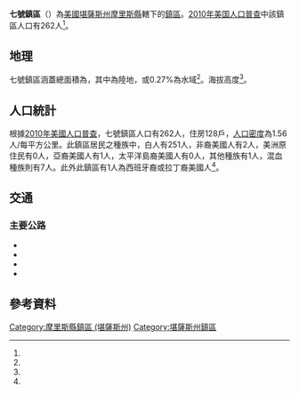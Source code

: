 {{noteTA
|G1=USState
}}
{{Infobox settlement
|official_name = 七號鎮區
|native_name = Township 7
|settlement_type = 鎮區
|pushpin_map=USA Kansas
|coordinates_display = inline,title
|coordinates_region = US-KS
|subdivision_type = [[世界政區索引|國家]]
|subdivision_name = [[美国|美国]]
|subdivision_type1 = [[美國行政區劃|州]]
|subdivision_name1 = [[堪薩斯州|堪薩斯州]]
|subdivision_type2 = [[堪薩斯州行政區劃|縣]]
|subdivision_name2 = [[摩里斯縣_(堪薩斯州)|摩里斯縣]]
|area_total_km2 = 167.64
|area_land_km2 = 167.19
|area_water_km2 = 0.46
|area_total_sq_mi =
|area_land_sq_mi =
|area_water_sq_mi =
|area_water_percent = 0.27
|population_as_of = [[2010年美国人口普查|2010]]
|population_footnotes = <ref name="Census 2010">{{cite web| url=http://factfinder2.census.gov| title=Race, Hispanic or Latino, Age, and Housing Occupancy: 2010 Census Redistricting Data, Township 7, Morris County, Kansas| publisher=U.S. Census Bureau, American FactFinder 2| accessdate=2017-03-28| archive-date=2013-09-11| archive-url=https://web.archive.org/web/20130911234518/http://factfinder2.census.gov/| dead-url=no}}</ref>
|population_total = 262
|population_density_km2 = auto
|elevation_footnotes = <ref name="gnis"/>
|elevation_m = 454
|elevation_ft = 
|latd = 38
|latm = 38
|lats = 51
|latNS = N
|longd = 96
|longm = 49
|longs = 57
|longEW = W
|postal_code_type =
|postal_code = 
|blank_name = [[聯邦資料處理標準|FIPS代碼]]
|blank_info = 20-71227
|blank1_name = [[地名信息系统|GNIS編號]] 
|blank1_info = 477002<ref name="gnis">{{cite web |url= {{Gnis3|477002}} |title= Township 7, Morris County, Kansas|work= [[Geographic_Names_Information_System|Geographic Names Information System]]|publisher= [[United_States_Geological_Survey|United States Geological Survey]] |accessdate= 2017-03-28 }}</ref>
|website = 
|footnotes = 
}}

'''七號鎮區'''（{{lang-en|'''Township 7'''}}）為[[美國|美國]][[堪薩斯州|堪薩斯州]][[摩里斯縣_(堪薩斯州)|摩里斯縣]]轄下的[[行政鎮區|鎮區]]。[[2010年美国人口普查|2010年美国人口普查]]中該鎮區人口有262人<ref name="Census 2010"/>。

==地理==
七號鎮區涵蓋總面積為{{convert|167.64|km2|sqmi}}，其中{{convert|167.19|km2|sqmi}}為陸地，{{convert|0.46|km2|sqmi}}或0.27%為水域<ref name="Census 2010"/>。海拔高度{{convert|454|m|ft}}<ref name="gnis"/>。

==人口統計==
根據[[2010年美國人口普查|2010年美國人口普查]]，七號鎮區人口有262人，住房128戶，[[人口密度|人口密度]]為1.56人/每平方公里。此鎮區居民之種族中，白人有251人，非裔美國人有2人，美洲原住民有0人，亞裔美國人有1人，太平洋島裔美國人有0人，其他種族有1人，混血種族則有7人。此外此鎮區有1人為西班牙裔或拉丁裔美國人<ref name="Census 2010"/>。

==交通==
===主要公路===
*{{Jct|country=USA|US|56}}
*{{Jct|country=USA|US|77}}
*{{Jct|state=KS|KS|4}}
*{{Jct|state=KS|KS|149}}

==參考資料==
{{reflist}}

{{摩里斯縣 (堪薩斯州)}}

{{DEFAULTSORT: 07}}
[[Category:摩里斯縣鎮區_(堪薩斯州)|Category:摩里斯縣鎮區 (堪薩斯州)]]
[[Category:堪薩斯州鎮區|Category:堪薩斯州鎮區]]